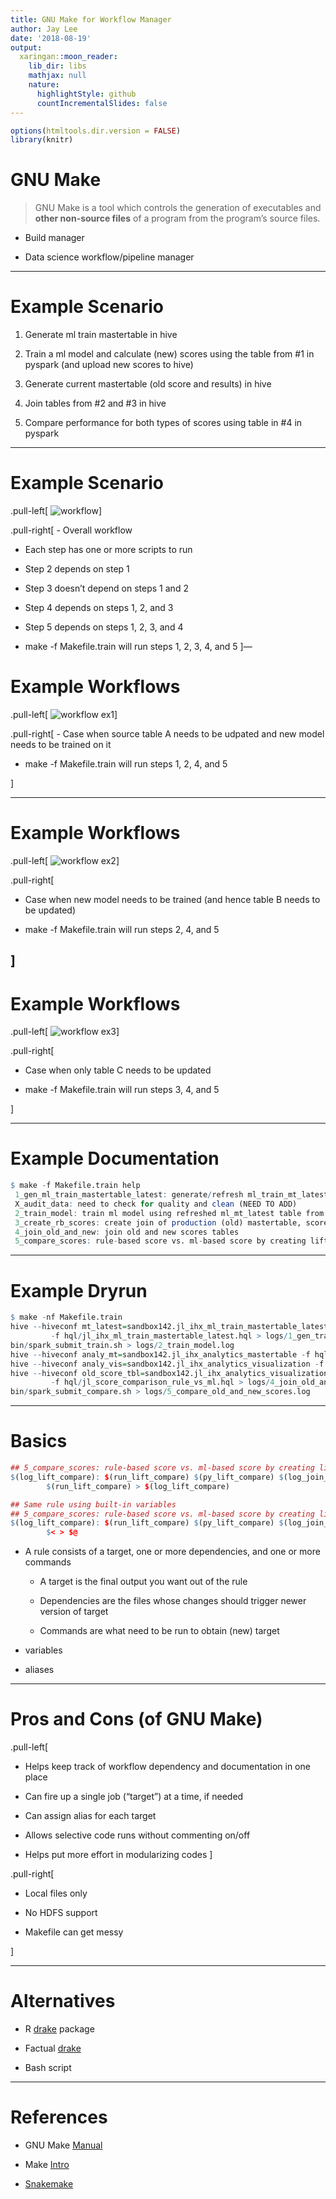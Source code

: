 ```yaml
---
title: GNU Make for Workflow Manager
author: Jay Lee
date: '2018-08-19'
output:
  xaringan::moon_reader:
    lib_dir: libs
    mathjax: null
    nature:
      highlightStyle: github
      countIncrementalSlides: false
---
```


```r
options(htmltools.dir.version = FALSE)
library(knitr)
```

# GNU Make

> GNU Make is a tool which controls the generation of executables and **other non-source files** of a program from the program's source files.

- Build manager

- Data science workflow/pipeline manager

---

# Example Scenario

1. Generate ml train mastertable in hive 

2. Train a ml model and calculate (new) scores using the table from #1 in pyspark (and upload new scores to hive)

3. Generate current mastertable (old score and results) in hive

4. Join tables from #2 and #3 in hive

5. Compare performance for both types of scores using table in #4 in pyspark

---

# Example Scenario


.pull-left[
![workflow](../img/makefile_workflow.png)
]

.pull-right[
- Overall workflow

- Each step has one or more scripts to run

- Step 2 depends on step 1

- Step 3 doesn't depend on steps 1 and 2

- Step 4 depends on steps 1, 2, and 3

- Step 5 depends on steps 1, 2, 3, and 4

- make -f Makefile.train will run steps 1, 2, 3, 4, and 5
]---

# Example Workflows

.pull-left[
![workflow ex1](../img/makefile_ex_1.png)
]

.pull-right[
- Case when source table A needs to be udpated and new model needs to be trained on it

- make -f Makefile.train will run steps 1, 2, 4, and 5

]

---

# Example Workflows

.pull-left[
![workflow ex2](../img/makefile_ex_2.png)
]

.pull-right[

- Case when new model needs to be trained (and hence table B needs to be updated)

- make -f Makefile.train will run steps 2, 4, and 5

]
---

# Example Workflows
.pull-left[
![workflow ex3](../img/makefile_ex_3.png)
]

.pull-right[

- Case when only table C needs to be updated

- make -f Makefile.train will run steps 3, 4, and 5

]

---

# Example Documentation
```r
$ make -f Makefile.train help
 1_gen_ml_train_mastertable_latest: generate/refresh ml_train_mt_latest table
 X_audit_data: need to check for quality and clean (NEED TO ADD)
 2_train_model: train ml model using refreshed ml_mt_latest table from above
 3_create_rb_scores: create join of production (old) mastertable, scores, and sales results. 
 4_join_old_and_new: join old and new scores tables
 5_compare_scores: rule-based score vs. ml-based score by creating lift tables
```

---

# Example Dryrun

```r

$ make -nf Makefile.train 
hive --hiveconf mt_latest=sandbox142.jl_ihx_ml_train_mastertable_latest \
	     -f hql/jl_ihx_ml_train_mastertable_latest.hql > logs/1_gen_train_mastertable_latest.log 2>&1 
bin/spark_submit_train.sh > logs/2_train_model.log
hive --hiveconf analy_mt=sandbox142.jl_ihx_analytics_mastertable -f hql/jl_ihx_analytics_mastertable.hql  > logs/3a_gen_analy_vis.log 2>&1
hive --hiveconf analy_vis=sandbox142.jl_ihx_analytics_visualization -f hql/jl_ihx_analytics_visualization.hql  > logs/3b_gen_analy_mt.log 2>&1
hive --hiveconf old_score_tbl=sandbox142.jl_ihx_analytics_visualization --hiveconf new_score_tbl=sandbox142.jl_score_test_pyspark --hiveconf old_and_new_tbl=sandbox142.jl_score_comparison_rule_vs_ml \
	     -f hql/jl_score_comparison_rule_vs_ml.hql > logs/4_join_old_and_new_scores.log 2>&1
bin/spark_submit_compare.sh > logs/5_compare_old_and_new_scores.log	
```
---

# Basics
```r
## 5_compare_scores: rule-based score vs. ml-based score by creating lift tables
$(log_lift_compare): $(run_lift_compare) $(py_lift_compare) $(log_join_old_new)
        $(run_lift_compare) > $(log_lift_compare)       

## Same rule using built-in variables
## 5_compare_scores: rule-based score vs. ml-based score by creating lift tables
$(log_lift_compare): $(run_lift_compare) $(py_lift_compare) $(log_join_old_new)
        $< > $@ 

```

- A rule consists of a target, one or more dependencies, and one or more commands

    - A target is the final output you want out of the rule
    
    - Dependencies are the files whose changes should trigger newer version of target
    
    - Commands are what need to be run to obtain (new) target

- variables

- aliases

---

# Pros and Cons (of GNU Make)

.pull-left[

- Helps keep track of workflow dependency and documentation in one place

- Can fire up a single job ("target") at a time, if needed

- Can assign alias for each target

- Allows selective code runs without commenting on/off 

- Helps put more effort in modularizing codes
]

.pull-right[

- Local files only

- No HDFS support

- Makefile can get messy

]

---

# Alternatives

- R [drake](https://github.com/ropensci/drake) package

- Factual [drake](https://github.com/Factual/drake)

- Bash script

---

# References
- GNU Make [Manual](https://www.gnu.org/software/make/)

- Make [Intro](http://zmjones.com/make/)

- [Snakemake](https://snakemake.readthedocs.io/en/stable/index.html)

